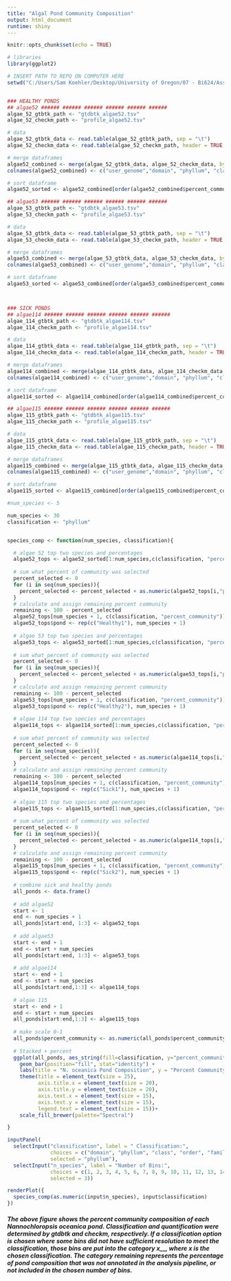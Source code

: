 ---
title: "Algal Pond Community Composition"
output: html_document
runtime: shiny
---

```{r setup, include=FALSE}
knitr::opts_chunk$set(echo = TRUE)
```

```{r echo=FALSE}
# libraries
library(ggplot2)

# INSERT PATH TO REPO ON COMPUTER HERE 
setwd("C:/Users/Sam Koehler/Desktop/University of Oregon/07 - Bi624/Assignments/Winter Break Figures/percent_community_composition_LANL-master")


### HEALTHY PONDS
## algae52 ###### ###### ###### ###### ###### ######
algae_52_gtbtk_path <- "gtdbtk_algae52.tsv"
algae_52_checkm_path <- "profile_algae52.tsv"

# data
algae_52_gtbtk_data <- read.table(algae_52_gtbtk_path, sep = "\t")
algae_52_checkm_data <- read.table(algae_52_checkm_path, header = TRUE, sep = "\t")

# merge dataframes
algae52_combined <- merge(algae_52_gtbtk_data, algae_52_checkm_data, by.x = "V1", by.y = "Bin.Id")
colnames(algae52_combined) <- c("user_genome","domain", "phyllum", "class", "order", "family", "genus", "species","bin_size","mapped_reads","pecent_mapped","percent_binned","percent_community")

# sort dataframe
algae52_sorted <- algae52_combined[order(algae52_combined$percent_community, decreasing = TRUE),]

## algae53 ###### ###### ###### ###### ###### ######
algae_53_gtbtk_path <- "gtdbtk_algae53.tsv"
algae_53_checkm_path <- "profile_algae53.tsv"

# data
algae_53_gtbtk_data <- read.table(algae_53_gtbtk_path, sep = "\t")
algae_53_checkm_data <- read.table(algae_53_checkm_path, header = TRUE, sep = "\t")

# merge dataframes
algae53_combined <- merge(algae_53_gtbtk_data, algae_53_checkm_data, by.x = "V1", by.y = "Bin.Id")
colnames(algae53_combined) <- c("user_genome","domain", "phyllum", "class", "order", "family", "genus", "species","bin_size","mapped_reads","pecent_mapped","percent_binned","percent_community")

# sort dataframe
algae53_sorted <- algae53_combined[order(algae53_combined$percent_community, decreasing = TRUE),]



### SICK PONDS
## algae114 ###### ###### ###### ###### ###### ######
algae_114_gtbtk_path <- "gtdbtk_algae114.tsv"
algae_114_checkm_path <- "profile_algae114.tsv"

# data
algae_114_gtbtk_data <- read.table(algae_114_gtbtk_path, sep = "\t")
algae_114_checkm_data <- read.table(algae_114_checkm_path, header = TRUE, sep = "\t")

# merge dataframes
algae114_combined <- merge(algae_114_gtbtk_data, algae_114_checkm_data, by.x = "V1", by.y = "Bin.Id")
colnames(algae114_combined) <- c("user_genome","domain", "phyllum", "class", "order", "family", "genus", "species","bin_size","mapped_reads","pecent_mapped","percent_binned","percent_community")

# sort dataframe
algae114_sorted <- algae114_combined[order(algae114_combined$percent_community, decreasing = TRUE),]

## algae115 ###### ###### ###### ###### ###### ######
algae_115_gtbtk_path <- "gtdbtk_algae115.tsv"
algae_115_checkm_path <- "profile_algae115.tsv"

# data
algae_115_gtbtk_data <- read.table(algae_115_gtbtk_path, sep = "\t")
algae_115_checkm_data <- read.table(algae_115_checkm_path, header = TRUE, sep = "\t")

# merge dataframes
algae115_combined <- merge(algae_115_gtbtk_data, algae_115_checkm_data, by.x = "V1", by.y = "Bin.Id")
colnames(algae115_combined) <- c("user_genome","domain", "phyllum", "class", "order", "family", "genus", "species","bin_size","mapped_reads","pecent_mapped","percent_binned","percent_community")

# sort dataframe
algae115_sorted <- algae115_combined[order(algae115_combined$percent_community, decreasing = TRUE),]

#num_species <- 5

num_species <- 30
classification <- "phyllum"


species_comp <- function(num_species, classification){

  # algae 52 top two species and percentages
  algae52_tops <- algae52_sorted[1:num_species,c(classification, "percent_community")]
  
  # sum what percent of community was selected
  percent_selected <- 0
  for (i in seq(num_species)){
    percent_selected <- percent_selected + as.numeric(algae52_tops[i,"percent_community"])
  }
  # calculate and assign remaining percent community
  remaining <- 100 - percent_selected
  algae52_tops[num_species + 1, c(classification, "percent_community")] <- c("Unclassified", remaining) 
  algae52_tops$pond <- rep(c("Healthy1"), num_species + 1)
  
  # algae 53 top two species and percentages
  algae53_tops <- algae53_sorted[1:num_species,c(classification, "percent_community")]
  
  # sum what percent of community was selected
  percent_selected <- 0
  for (i in seq(num_species)){
    percent_selected <- percent_selected + as.numeric(algae53_tops[i,"percent_community"])
  }
  # calculate and assign remaining percent community
  remaining <- 100 - percent_selected
  algae53_tops[num_species + 1, c(classification, "percent_community")] <- c("Unclassified", remaining) 
  algae53_tops$pond <- rep(c("Healthy2"), num_species + 1)
  
  # algae 114 top two species and percentages
  algae114_tops <- algae114_sorted[1:num_species,c(classification, "percent_community")]
  
  # sum what percent of community was selected
  percent_selected <- 0
  for (i in seq(num_species)){
    percent_selected <- percent_selected + as.numeric(algae114_tops[i,"percent_community"])
  }
  # calculate and assign remaining percent community
  remaining <- 100 - percent_selected
  algae114_tops[num_species + 1, c(classification, "percent_community")] <- c("Unclassified", remaining) 
  algae114_tops$pond <- rep(c("Sick1"), num_species + 1)
  
  # algae 115 top two species and percentages
  algae115_tops <- algae115_sorted[1:num_species,c(classification, "percent_community")]
  
  # sum what percent of community was selected
  percent_selected <- 0
  for (i in seq(num_species)){
    percent_selected <- percent_selected + as.numeric(algae114_tops[i,"percent_community"])
  }
  # calculate and assign remaining percent community
  remaining <- 100 - percent_selected
  algae115_tops[num_species + 1, c(classification, "percent_community")] <- c("Unclassified", remaining) 
  algae115_tops$pond <- rep(c("Sick2"), num_species + 1)
  
  # combine sick and healthy ponds
  all_ponds <- data.frame()
  
  # add algae52 
  start <- 1
  end <- num_species + 1
  all_ponds[start:end, 1:3] <- algae52_tops
  
  # add algae53
  start <- end + 1
  end <- start + num_species 
  all_ponds[start:end, 1:3] <- algae53_tops
  
  # add algae114
  start <- end + 1
  end <- start + num_species 
  all_ponds[start:end,1:3] <- algae114_tops
  
  # algae 115
  start <- end + 1
  end <- start + num_species 
  all_ponds[start:end,1:3] <- algae115_tops
  
  # make scale 0-1
  all_ponds$percent_community <- as.numeric(all_ponds$percent_community)/100
    
  # Stacked + percent
  ggplot(all_ponds, aes_string(fill=classification, y="percent_community", x="pond")) + 
    geom_bar(position="fill", stat="identity") + 
    labs(title = "N. oceanica Pond Composition", y = "Percent Community", x = "Pond Sample") +
    theme(title = element_text(size = 25), 
          axis.title.x = element_text(size = 20), 
          axis.title.y = element_text(size = 20),
          axis.text.x = element_text(size = 15),
          axis.text.y = element_text(size = 15),
          legend.text = element_text(size = 15))+
    scale_fill_brewer(palette="Spectral")

}
```





```{r echo=FALSE}
inputPanel(
  selectInput("classification", label = " Classification:",
              choices = c("domain", "phyllum", "class", "order", "family", "genus", "species"),
              selected = "phyllum"),
  selectInput("n_species", label = "Number of Bins:",
              choices = c(1, 2, 3, 4, 5, 6, 7, 8, 9, 10, 11, 12, 13, 14, 15, 16, 17, 18, 19, 20, 21, 22, 23, 24, 25, 26, 27, 28, 29, 30), 
              selected = 3))

renderPlot({
  species_comp(as.numeric(input$n_species), input$classification)
})
```

##### The above figure shows the percent community composition of each Nannochloropsis oceanica pond. Classification and quantification were determined by gtdbtk and checkm, respectively. If a classification option is chosen where some bins did not have sufficient resolution to meet the classification, those bins are put into the category **x\_\_**, where **x** is the chosen classification. The category **remaining** represents the percentage of pond composition that was not annotated in the analysis pipeline, or not included in the chosen number of bins. 


